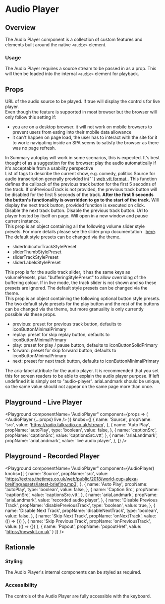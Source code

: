 


# Audio Player

## Overview

The Audio Player component is a collection of custom features and elements built around the native `<audio>` element.

### Usage

The Audio Player requires a source stream to be passed in as a prop. This will then be loaded into the internal `<audio>` element for playback.

## Props

<Block marginTop="sizing050">
  <Prop name="src" type="string" required>
    URL of the audio source to be played.
  </Prop>
  <Prop name="live" type="boolean">
    If true will display the controls for live player.
  </Prop>
  <Prop name="autoplay" type="boolean">
    <div>
      Even though the feature is supported in most browser but the browser will
      only follow this setting if:
    </div>
    <ul>
      <li>
        you are on a desktop browser. it will not work on mobile browsers to
        prevent users from eating into their mobile data allowance
      </li>
      <li>
        it can't happen on page load, the user has to interact with the site for
        it to work: navigating inside an SPA seems to satisfy the browser as
        there was no page refresh.
      </li>
    </ul>
    <div>
      In Summary autoplay will work in some scenarios, this is expected. It's
      best thought of as a suggestion for the browser: play the audio
      automatically if it's acceptable from a usability perspective
    </div>
  </Prop>
  <Prop name="tags" type="Array<string>">
    List of tags to describe the current show, e.g. comedy, politics
  </Prop>
  <Prop name="captionSrc" type="string">
    Source for audio transcription generally provided in{' '}
    <a href="https://developer.mozilla.org/en-US/docs/Web/API/WebVTT_API">
      web vtt format
    </a>
    .
  </Prop>
  <Prop name="onPreviousTrack" type="function">
    This function defines the callback of the previous track button
    for the first 5 secodns of the track. 
    If onPreviousTrack is not provided, the previous track button
    will be disabled for the first 5 seconds of the track. <b>After
    the first 5 seconds the button's functionality is overridden
    to go to the start of the track.</b>
  </Prop>
  <Prop name="onNextTrack" type="function">
    Will display the next track button, provided function is executed on click.
  </Prop>
  <Prop name="disableNextTrack" type="boolean">
    Disable the next track button.
  </Prop>
  <Prop name="disablePreviousTrack" type="boolean">
    Disable the previous track button.
  </Prop>
  <Prop name="popoutHref" type="string">
    Url to player hosted by itself on page. Will open in a new window and pause current instance.
  </Prop>
  <Prop name="volumePresets" type="Object<SliderStylePresets>">
    <div>
      This prop is an object containing all the following volume slider style
      presets. For more details please see the slider prop documentation &nbsp;
      <a href="/components/slider">here</a>. The default style presets can be changed via
      the theme.
    </div>
    <ul>
      <li>sliderIndicatorTrackStylePreset</li>
      <li>sliderThumbStylePreset</li>
      <li>sliderTrackStylePreset</li>
      <li>sliderLabelsStylePreset</li>
    </ul>
  </Prop>
  <Prop name="trackPresets" type="Object<SliderStylePresets>">
    This prop is for the audio track slider, it has the same keys as
    volumePresets, plus "bufferingStylePreset" to allow overriding of the
    buffering colour. If in live mode, the track slider is not shown and so
    these presets are ignored. The default style presets can be changed via the
    theme.
  </Prop>
  <Prop name="controlPresets" type="Object<ControlPresets>">
    <div>
      This prop is an object containing the following optional button style
      presets. The two default style presets for the play button and the rest of
      the buttons can be changed via the theme, but more granuality is only
      currently possible via these props.
    </div>
    <ul>
      <li>
        previous: preset for previous track button, defaults to
        iconButtonMinimalPrimary
      </li>
      <li>
        replay: preset for skip replay button, defaults to iconButtonMinimalPrimary
      </li>
      <li>play: preset for play / pause button, defaults to iconButtonSolidPrimary</li>
      <li>
        forward: preset for skip forward button, defaults to
        iconButtonMinimalPrimary
      </li>
      <li>
        next: preset for next track button, defaults to iconButtonMinimalPrimary
      </li>
    </ul>
  </Prop>
  <Prop name="ariaLandmark" type="string" default="audio-player">
    The aria-label attribute for the audio player. It is recommended that you set this
    for screen readers to be able to explain the audio player purpose. If left
    undefined it is simply set to "audio-player". ariaLandmark should be unique, so
    the same value should not appear on the same page more than once.
  </Prop>
</Block>

## Playground - Live Player

<Playground
  componentName="AudioPlayer"
  component={props => (
      <AudioPlayer {...props} live />
  )}
  knobs={[
    {
      name: 'Source',
      propName: 'src',
      value: 'https://radio.talkradio.co.uk/stream',
    },
    {
      name: 'Auto Play',
      propName: 'autoPlay',
      type: 'boolean',
      value: false,
    },
    {
      name: 'captionSrc',
      propName: 'captionSrc',
      value: 'captionsSrc.vtt',
    },
    {
      name: 'ariaLandmark',
      propName: 'ariaLandmark',
      value: 'live audio player',
    },
  ]}
/>

## Playground - Recorded Player

<Playground
  componentName="AudioPlayer"
  component={AudioPlayer}
  knobs={[
    {
      name: 'Source',
      propName: 'src',
      value:
        'https://extras.thetimes.co.uk/web/public/2018/world-cup-alexa-breifing/assets/latest-briefing.mp3',
    },
    {
      name: 'Auto Play',
      propName: 'autoPlay',
      type: 'boolean',
      value: false,
    },
    {
      name: 'Caption Src',
      propName: 'captionSrc',
      value: 'captionsSrc.vtt',
    },
    {
      name: 'ariaLandmark',
      propName: 'ariaLandmark',
      value: 'recorded audio player',
    },
    {
      name: 'Disable Previous Track',
      propName: 'disablePreviousTrack',
      type: 'boolean',
      value: true,
    },
    {
      name: 'Disable Next Track',
      propName: 'disableNextTrack',
      type: 'boolean',
      value: false,
    },
    {
      name: 'Skip Next Track',
      propName: 'onNextTrack',
      value: (() => {})
    },
    { 
      name: 'Skip Previous Track',
      propName: 'onPreviousTrack',
      value: (() => {})
    },
    {
      name: 'Popout',
      propName: 'popoutHref',
      value: 'https://newskit.co.uk'
    }
  ]}
/>

## Rationale

### Styling

The Audio Player's internal components can be styled as required.

### Accessibility

The controls of the Audio Player are fully accessible with the keyboard.
